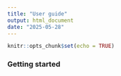 ```yaml
---
title: "User guide"
output: html_document
date: "2025-05-28"
---
```


```r
knitr::opts_chunk$set(echo = TRUE)
```

### Getting started

